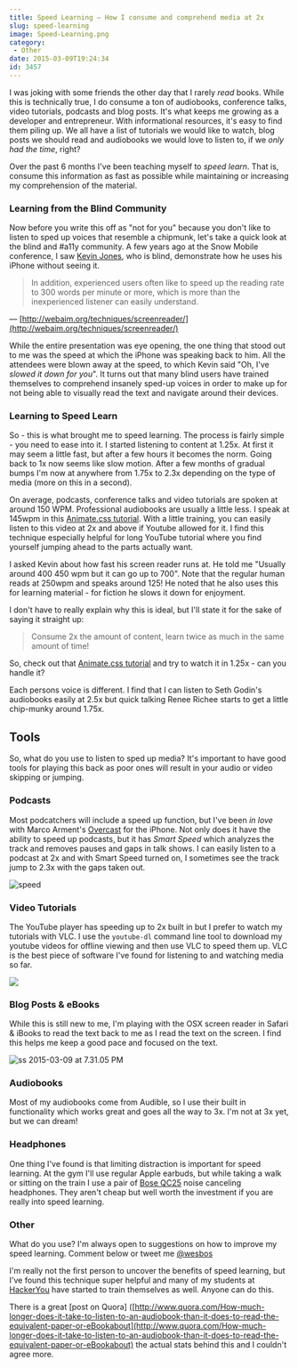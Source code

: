 ```yaml
---
title: Speed Learning — How I consume and comprehend media at 2x
slug: speed-learning
image: Speed-Learning.png
category:
 - Other
date: 2015-03-09T19:24:34
id: 3457
---
```


I was joking with some friends the other day that I rarely _read_ books. While this is technically true, I do consume a ton of audiobooks, conference talks, video tutorials, podcasts and blog posts. It's what keeps me growing as a developer and entrepreneur. With informational resources, it's easy to find them piling up. We all have a list of tutorials we would like to watch, blog posts we should read and audiobooks we would love to listen to, if we _only had the time_, right?

Over the past 6 months I've been teaching myself to _speed learn_. That is, consume this information as fast as possible while maintaining or increasing my comprehension of the material.

### Learning from the Blind Community

Now before you write this off as "not for you" because you don't like to listen to sped up voices that resemble a chipmunk, let's take a quick look at the blind and #a11y community. A few years ago at the Snow Mobile conference, I saw [Kevin Jones](https://twitter.com/kevinrj), who is blind, demonstrate how he uses his iPhone without seeing it.

> In addition, experienced users often like to speed up the reading rate to 300 words per minute or more, which is more than the inexperienced listener can easily understand.

— [http://webaim.org/techniques/screenreader/](http://webaim.org/techniques/screenreader/)

While the entire presentation was eye opening, the one thing that stood out to me was the speed at which the iPhone was speaking back to him. All the attendees were blown away at the speed, to which Kevin said "Oh, I've _slowed it down for you_". It turns out that many blind users have trained themselves to comprehend insanely sped-up voices in order to make up for not being able to visually read the text and navigate around their devices.

### Learning to Speed Learn

So - this is what brought me to speed learning. The process is fairly simple - you need to ease into it. I started listening to content at 1.25x. At first it may seem a little fast, but after a few hours it becomes the norm. Going back to 1x now seems like slow motion. After a few months of gradual bumps I'm now at anywhere from 1.75x to 2.3x depending on the type of media (more on this in a second).

On average, podcasts, conference talks and video tutorials are spoken at around 150 WPM. Professional audiobooks are usually a little less. I speak at 145wpm in this [Animate.css tutorial](https://youtu.be/CBQGl6zokMs). With a little training, you can easily listen to this video at 2x and above if Youtube allowed for it. I find this technique especially helpful for long YouTube tutorial where you find yourself jumping ahead to the parts actually want.

I asked Kevin about how fast his screen reader runs at. He told me "Usually around 400 450 wpm but it can go up to 700". Note that the regular human reads at 250wpm and speaks around 125! He noted that he also uses this for learning material - for fiction he slows it down for enjoyment.

I don't have to really explain why this is ideal, but I'll state it for the sake of saying it straight up:

> Consume 2x the amount of content, learn twice as much in the same amount of time!

So, check out that [Animate.css tutorial](https://youtu.be/CBQGl6zokMs) and try to watch it in 1.25x - can you handle it?

Each persons voice is different. I find that I can listen to Seth Godin's audiobooks easily at 2.5x but quick talking Renee Richee starts to get a little chip-munky around 1.75x.

## Tools

So, what do you use to listen to sped up media? It's important to have good tools for playing this back as poor ones will result in your audio or video skipping or jumping.

### Podcasts

Most podcatchers will include a speed up function, but I've been _in love_ with Marco Arment's [Overcast](https://overcast.fm/) for the iPhone. Not only does it have the ability to speed up podcasts, but it has _Smart Speed_ which analyzes the track and removes pauses and gaps in talk shows. I can easily listen to a podcast at 2x and with Smart Speed turned on, I sometimes see the track jump to 2.3x with the gaps taken out.

![speed](speed.png)

### Video Tutorials

The YouTube player has speeding up to 2x built in but I prefer to watch my tutorials with VLC. I use the `youtube-dl` command line tool to download my youtube videos for offline viewing and then use VLC to speed them up. VLC is the best piece of software I've found for listening to and watching media so far.

![](content)

### Blog Posts & eBooks

While this is still new to me, I'm playing with the OSX screen reader in Safari & iBooks to read the text back to me as I read the text on the screen. I find this helps me keep a good pace and focused on the text.

![ss 2015-03-09 at 7.31.05 PM](ss-2015-03-09-at-7.31.05-PM.png)

### Audiobooks

Most of my audiobooks come from Audible, so I use their built in functionality which works great and goes all the way to 3x. I'm not at 3x yet, but we can dream!

### Headphones

One thing I've found is that limiting distraction is important for speed learning. At the gym I'll use regular Apple earbuds, but while taking a walk or sitting on the train I use a pair of [Bose QC25](http://wes.io/a8DV) noise canceling headphones. They aren't cheap but well worth the investment if you are really into speed learning.

### Other

What do you use? I'm always open to suggestions on how to improve my speed learning. Comment below or tweet me [@wesbos](http://twitter.com/wesbos)

I'm really not the first person to uncover the benefits of speed learning, but I've found this technique super helpful and many of my students at [HackerYou](http://hackeryou.com) have started to train themselves as well. Anyone can do this.

There is a great \[post on Quora\] ([http://www.quora.com/How-much-longer-does-it-take-to-listen-to-an-audiobook-than-it-does-to-read-the-equivalent-paper-or-eBookabout](http://www.quora.com/How-much-longer-does-it-take-to-listen-to-an-audiobook-than-it-does-to-read-the-equivalent-paper-or-eBookabout) the actual stats behind this and I couldn't agree more.